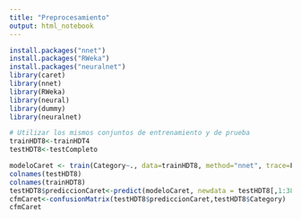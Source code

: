 ```yaml
---
title: "Preprocesamiento"
output: html_notebook
---
```


```r
install.packages("nnet")
install.packages("RWeka")
install.packages("neuralnet")
library(caret)
library(nnet)
library(RWeka)
library(neural)
library(dummy)
library(neuralnet)

```
```r
# Utilizar los mismos conjuntos de entrenamiento y de prueba
trainHDT8<-trainHDT4
testHDT8<-testCompleto
```
```r
modeloCaret <- train(Category~., data=trainHDT8, method="nnet", trace=F)
colnames(testHDT8)
colnames(trainHDT8)
testHDT8$prediccionCaret<-predict(modeloCaret, newdata = testHDT8[,1:38])
cfmCaret<-confusionMatrix(testHDT8$prediccionCaret,testHDT8$Category)
cfmCaret

```